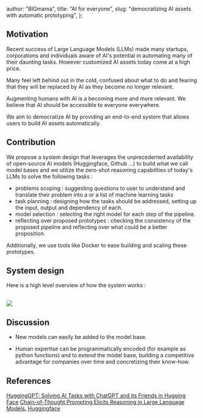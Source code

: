 
  author: "BIGmama",
  title: "AI for everyone",
  slug: "democratizing AI assets with automatic prototyping",
};

## Motivation

Recent success of Large Language Models (LLMs) made many startups, corporations and individuals aware of <a className="text-blue-500">AI's
potential in automating</a> many of their daunting tasks. However customized AI assets today come at a high price.

Many feel left behind out in the <a className="text-blue-300">cold</a>, confused about what to do
and fearing that they will be replaced by AI as they become no longer relevant.

Augmenting humans with AI is a becoming more and more relevant. We believe that AI should be accessible to everyone everywhere.

We aim to democratize AI by providing an end-to-end system that allows users to build AI assets automatically.

## Contribution

We propose a system design that leverages the unprecedented availability of open-source AI models (<a className="text-yellow-500">Huggingface</a>, <a className="text-blue-500">Github</a> ...)
to build what we call model bases and we utilize the zero-shot reasoning capabilities of today's LLMs to solve the following tasks :

- problems scoping : suggesting questions to user to understand and translate their problem into a or a list of machine learning tasks
- task planning : designing how the tasks should be addressed, setting up the input, output and dependency of each.
- model selection : selecting the right model for each step of the pipeline.
- reflecting over proposed prototypes : checking the consistency of the proposed pipeline and reflecting over what could be a better proposition.

Additionally, we use tools like <a className="text-blue-400">Docker</a> to ease building and scaling these prototypes.

## System design

Here is a high level overview of how the system works :

<br />
<img src="/images/automatic_prototype/system.svg" className="bg-white" />

## Discussion

- New models can easily be added to the model base.

- Human expertise can be programmatically encoded (for example as python functions) and to extend the model base,
  building a competitive advantage for companies over time and concretizing their know-how.

## References

[HuggingGPT: Solving AI Tasks with ChatGPT and its Friends in Hugging Face](https://arxiv.org/pdf/2303.17580.pdf)
[Chain-of-Thought Prompting Elicits Reasoning in Large Language Models.](https://arxiv.org/abs/2201.11903)
[Huggingface](https://huggingface.co/)

